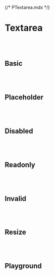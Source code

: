 {/* PTextarea.mdx */}



<Meta of={PTextareaStories} />



# Textarea
<br/>
<br/>

## Basic
<Canvas of={PTextareaStories.Basic} />

<br/>
<br/>

## Placeholder
<Canvas of={PTextareaStories.Placeholder} />

<br/>
<br/>

## Disabled
<Canvas of={PTextareaStories.Disabled} />

<br/>
<br/>

## Readonly
<Canvas of={PTextareaStories.Readonly} />

<br/>
<br/>

## Invalid
<Canvas of={PTextareaStories.Invalid} />

<br/>
<br/>

## Resize
<Canvas of={PTextareaStories.Resize} />

<br/>
<br/>

## Playground
<Canvas of={PTextareaStories.Playground} />
<Controls of={PTextareaStories.Playground} />

